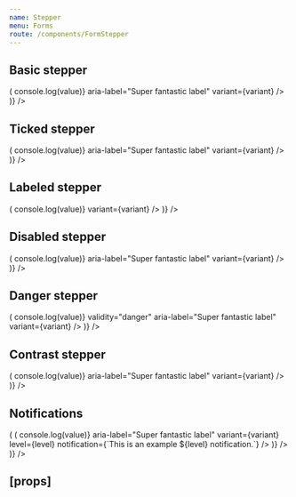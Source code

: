```yaml
---
name: Stepper
menu: Forms
route: /components/FormStepper
---
```



<PageTitle title="Stepper" src="components/Form/Stepper" />

## Basic stepper

<Playground>
  <Looper
    list={variants}
    render={variant => (
      <FormComponentDemo property="value" initialValue={10}>
        <Stepper onChange={(event, value) => console.log(value)} aria-label="Super fantastic label" variant={variant} />
      </FormComponentDemo>
    )}
  />
</Playground>

## Ticked stepper

<Playground>
  <Looper
    list={variants}
    render={variant => (
      <FormComponentDemo property="value" initialValue={10}>
        <Stepper
          id="demo-ticked-stepper"
          min={-100}
          max={100}
          step={10}
          onChange={(event, value) => console.log(value)}
          aria-label="Super fantastic label"
          variant={variant}
        />
      </FormComponentDemo>
    )}
  />
</Playground>

## Labeled stepper

<Playground>
  <Looper
    list={variants}
    render={variant => (
      <FormComponentDemo property="value" initialValue={10}>
        <Stepper
          label="Cool label"
          min={2}
          max={12}
          step={1}
          onChange={(event, value) => console.log(value)}
          variant={variant}
        />
      </FormComponentDemo>
    )}
  />
</Playground>

## Disabled stepper

<Playground>
  <Looper
    list={variants}
    render={variant => (
      <FormComponentDemo property="value" initialValue={30}>
        <Stepper
          disabled
          onChange={(event, value) => console.log(value)}
          aria-label="Super fantastic label"
          variant={variant}
        />
      </FormComponentDemo>
    )}
  />
</Playground>

## Danger stepper

<Playground>
  <Looper
    list={variants}
    render={variant => (
      <FormComponentDemo property="value" initialValue={60}>
        <Stepper
          onChange={(event, value) => console.log(value)}
          validity="danger"
          aria-label="Super fantastic label"
          variant={variant}
        />
      </FormComponentDemo>
    )}
  />
</Playground>

## Contrast stepper

<Playground>
  <Looper
    list={variants}
    render={variant => (
      <FormComponentDemo property="value" initialValue={30} contrast>
        <Stepper
          contrast
          onChange={(event, value) => console.log(value)}
          aria-label="Super fantastic label"
          variant={variant}
        />
      </FormComponentDemo>
    )}
  />
</Playground>

## Notifications

<Playground>
  <Looper
    list={variants}
    render={variant => (
      <Looper
        list={['success', 'danger', 'warning', 'primary', 'neutral']}
        render={level => (
          <FormComponentDemo property="value" initialValue={10}>
            <NotifiedStepper
              onChange={(event, value) => console.log(value)}
              aria-label="Super fantastic label"
              variant={variant}
              level={level}
              notification={`This is an example ${level} notification.`}
            />
          </FormComponentDemo>
        )}
      />
    )}
  />
</Playground>

## \[props\]

<Props of={Stepper} />
